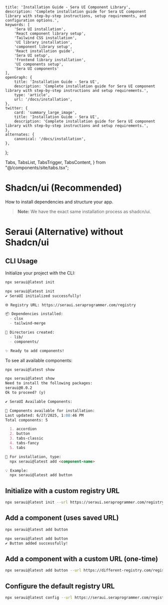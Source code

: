     title: 'Installation Guide - Sera UI Component Library',
    description: 'Complete installation guide for Sera UI component library with step-by-step instructions, setup requirements, and configuration options.',
    keywords: [
        'Sera UI installation',
        'React component library setup',
        'Tailwind CSS installation',
        'UI library installation',
        'component library setup',
        'React installation guide',
        'Sera UI setup',
        'frontend library installation',
        'UI components setup',
        'Sera UI components'
    ],
    openGraph: {
        title: 'Installation Guide - Sera UI',
        description: 'Complete installation guide for Sera UI component library with step-by-step instructions and setup requirements.',
        type: 'article',
        url: '/docs/installation',
    },
    twitter: {
        card: 'summary_large_image',
        title: 'Installation Guide - Sera UI',
        description: 'Complete installation guide for Sera UI component library with step-by-step instructions and setup requirements.',
    },
    alternates: {
        canonical: '/docs/installation',
    },
};

  Tabs,
  TabsList,
  TabsTrigger,
  TabsContent,
} from "@/components/site/tabs.tsx";



# Shadcn/ui (Recommended) <AI dir="left"/>

How to install dependencies and structure your app.

> **Note:** We have the exact same installation process as shadcn/ui.

<Install />


# Seraui (Alternative) without Shadcn/ui

## CLI Usage

Initialize your project with the CLI:

```bash
npx seraui@latest init
```
```md
npx seraui@latest init
✔ SeraUI initialized successfully!

🌐 Registry URL: https://seraui.seraprogrammer.com/registry

📦 Dependencies installed:
  - clsx
  - tailwind-merge

📁 Directories created:
  - lib/
  - components/

✨ Ready to add components!
```

To see all available components:

```bash
npx seraui@latest show
```

```md
npx seraui@latest show
Need to install the following packages:
seraui@0.0.2
Ok to proceed? (y)

✔ SeraUI Available Components:

🧩 Components available for installation:
Last updated: 6/27/2025, 1:08:46 PM
Total components: 5

  1. accordion
  2. button
  3. tabs-classic
  4. tabs-fancy
  5. tabs

📖 For installation, type:
  npx seraui@latest add <component-name>

💡 Example:
  npx seraui@latest add button

```

## Initialize with a custom registry URL

```bash
npx seraui@latest init --url https://seraui.seraprogrammer.com/registry
```

## Add a component (uses saved URL)

```bash
npx seraui@latest add button
```
	
```md
npx seraui@latest add button
✔ Button added successfully!
```


## Add a component with a custom URL (one-time)

```bash
npx seraui@latest add button --url https://different-registry.com/registry
```

## Configure the default registry URL

```bash
npx seraui@latest config --url https://seraui.seraprogrammer.com/registry
```
